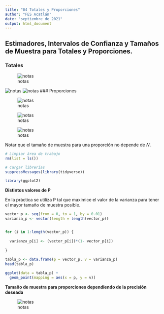 ```yaml
---
title: "04 Totales y Proporciones"
author: "FES Acatlán"
date: "septiembre de 2021"
output: html_document
---
```




## Estimadores, Intervalos de Confianza y Tamaños de Muestra para Totales y Proporciones. 

### Totales

![notas](/home/leonardo/Documentos/Acatlan/Repositorios/muestreo_2021/imágenes/mas_04_1.png)

![notas](/home/leonardo/Documentos/Acatlan/Repositorios/muestreo_2021/imágenes/mas_04_2.png)
![notas](/home/leonardo/Documentos/Acatlan/Repositorios/muestreo_2021/imágenes/mas_04_3.png)
### Proporciones


![notas](/home/leonardo/Documentos/Acatlan/Repositorios/muestreo_2021/imágenes/mas_04_4.png)


![notas](/home/leonardo/Documentos/Acatlan/Repositorios/muestreo_2021/imágenes/mas_04_5.png)

![notas](/home/leonardo/Documentos/Acatlan/Repositorios/muestreo_2021/imágenes/mas_04_6.png)


Notar que el tamaño de muestra para una proporción no depende de $N$.


```r
# Limpiar área de trabajo
rm(list = ls())
```


```r
# Cargar librerías
suppressMessages(library(tidyverse))
```



```r
library(ggplot2)
```

**Distintos valores de P**

En la práctica se utiliza P tal que maximice el valor de la varianza para tener el mayor tamaño de muestra posible.

```r
vector_p <- seq(from = 0, to = 1, by = 0.01)
varianza_p <- vector(length = length(vector_p))


for (i in 1:length(vector_p)) {
  
  varianza_p[i] <- (vector_p[i])*(1- vector_p[i])
  
}
 
tabla_p <- data.frame(p = vector_p, v = varianza_p)
head(tabla_p)

```


```r
ggplot(data = tabla_p) +
  geom_point(mapping = aes(x = p, y = v))
```

**Tamaño de muestra para proporciones dependiendo de la precisión deseada**

![notas](/home/leonardo/Documentos/Acatlan/Repositorios/muestreo_2021/imágenes/mas_04_7.png)


